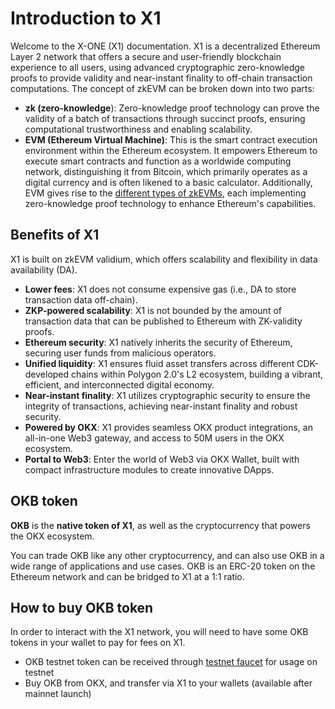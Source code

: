 # Introduction to X1
Welcome to the X-ONE (X1) documentation.
X1 is a decentralized Ethereum Layer 2 network that offers a secure and user-friendly blockchain experience to all users, using advanced cryptographic zero-knowledge proofs to provide validity and near-instant finality to off-chain transaction computations.
The concept of zkEVM can be broken down into two parts:
- **zk (zero-knowledge**): Zero-knowledge proof technology can prove the validity of a batch of transactions through succinct proofs, ensuring computational trustworthiness and enabling scalability.
- **EVM (Ethereum Virtual Machine)**: This is the smart contract execution environment within the Ethereum ecosystem. It empowers Ethereum to execute smart contracts and function as a worldwide computing network, distinguishing it from Bitcoin, which primarily operates as a digital currency and is often likened to a basic calculator. Additionally, EVM gives rise to the [different types of zkEVMs](https://vitalik.ca/general/2022/08/04/zkevm.html "different types of zkEVMs"), each implementing zero-knowledge proof technology to enhance Ethereum's capabilities.

## Benefits of X1
X1 is built on zkEVM validium, which offers scalability and flexibility in data availability (DA).
- **Lower fees**: X1 does not consume expensive gas (i.e., DA to store transaction data off-chain).
- **ZKP-powered scalability**: X1 is not bounded by the amount of transaction data that can be published to Ethereum with ZK-validity proofs.
- **Ethereum security**: X1 natively inherits the security of Ethereum, securing user funds from malicious operators.
- **Unified liquidity**: X1 ensures fluid asset transfers across different CDK-developed chains within Polygon 2.0's L2 ecosystem, building a vibrant, efficient, and interconnected digital economy.
- **Near-instant finality**: X1 utilizes cryptographic security to ensure the integrity of transactions, achieving near-instant finality and robust security.
- **Powered by OKX**: X1 provides seamless OKX product integrations, an all-in-one Web3 gateway, and access to 50M users in the OKX ecosystem.
- **Portal to Web3**: Enter the world of Web3 via OKX Wallet, built with compact infrastructure modules to create innovative DApps.

## OKB token
**OKB** is the **native token of X1**, as well as the cryptocurrency that powers the OKX ecosystem. 

You can trade OKB like any other cryptocurrency, and can also use OKB in a wide range of applications and use cases. OKB is an ERC-20 token on the Ethereum network and can be bridged to X1 at a 1:1 ratio.

## How to buy OKB token
In order to interact with the X1 network, you will need to have some OKB tokens in your wallet to pay for fees on X1.
- OKB testnet token can be received through [testnet faucet](https://www.okx.com/x1/faucet "testnet faucet") for usage on testnet
- Buy OKB from OKX, and transfer via X1 to your wallets (available after mainnet launch)